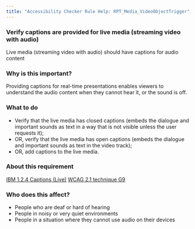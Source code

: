 ```yaml
---
title: "Accessibility Checker Rule Help: RPT_Media_VideoObjectTrigger"
---
```


<div className="toolHelp">
<Row>
<Column colLg={16} colMd={8} colSm={4} className="toolHead">

### Verify captions are provided for live media (streaming video with audio)

<div id="locLevel"></div>

Live media (streaming video with audio) should have captions for audio content

</Column>
</Row>
<Row>
<Column colLg={11} colMd={5} colSm={4} className="toolMain">

### Why is this important?

Providing captions for real-time presentations enables viewers to understand the audio content when they cannot hear it, or the sound is off.

<div id="locSnippet"></div>

### What to do

 * Verify that the live media has closed captions (embeds the dialogue and important sounds as text in a way that is not visible unless the user requests it);
 * OR, verify that the live media has open captions (embeds the dialogue and important sounds as text in the video track);
 * OR, add captions to the live media.

</Column>
<Column colLg={5} colMd={3} colSm={4} className="toolLeft">

### About this requirement

[IBM 1.2.4 Captions (Live)](https://www.ibm.com/able/requirements/requirements/#1_2_4)
[WCAG 2.1 technique G9](https://www.w3.org/WAI/WCAG21/Techniques/general/G9)

### Who does this affect?

 * People who are deaf or hard of hearing
 * People in noisy or very quiet environments
 * People in a situation where they cannot use audio on their devices

</Column>
</Row>
</div>

